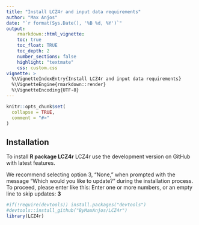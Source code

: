 ```yaml
---
title: "Install LCZ4r and input data requirements"
author: "Max Anjos"
date: "`r format(Sys.Date(), '%B %d, %Y')`"
output:
    rmarkdown::html_vignette:
    toc: true
    toc_float: TRUE
    toc_depth: 2
    number_sections: false
    highlight: "textmate"
    css: custom.css
vignette: >
  %\VignetteIndexEntry{Install LCZ4r and input data requirements}
  %\VignetteEngine{rmarkdown::render}
  %\VignetteEncoding{UTF-8}
---
```


```r
knitr::opts_chunk$set(
  collapse = TRUE,
  comment = "#>"
)
```

## Installation 

To install **R package LCZ4r** LCZ4r use the development version on GitHub with latest features. 

We recommend selecting option 3, "None," when prompted with the message "Which would you like to update?" during the installation process. To proceed, please enter like this: 
Enter one or more numbers, or an empty line to skip updates: **3**


```r

#if(!require(devtools)) install.packages("devtools")
#devtools::install_github("ByMaxAnjos/LCZ4r")
library(LCZ4r)

```



